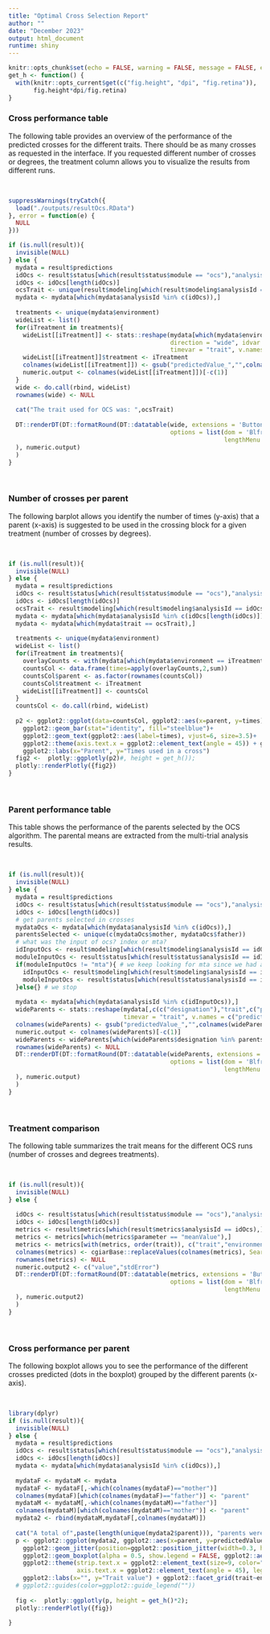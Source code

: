 ```yaml
---
title: "Optimal Cross Selection Report"
author: ""
date: "December 2023"
output: html_document
runtime: shiny
---
```



```r
knitr::opts_chunk$set(echo = FALSE, warning = FALSE, message = FALSE, error = FALSE)
get_h <- function() {
  with(knitr::opts_current$get(c("fig.height", "dpi", "fig.retina")),
       fig.height*dpi/fig.retina)
}
```

### Cross performance table

The following table provides an overview of the performance of the predicted crosses for the different traits. There should be as many crosses as requested in the interface. If you requested different number of crosses or degrees, the treatment column allows you to visualize the results from different runs.

<p>&nbsp;</p>

```r
suppressWarnings(tryCatch({
  load("./outputs/resultOcs.RData")
}, error = function(e) {
  NULL
}))

if (is.null(result)){
  invisible(NULL)
} else {
  mydata = result$predictions
  idOcs <- result$status[which(result$status$module == "ocs"),"analysisId"];
  idOcs <- idOcs[length(idOcs)]
  ocsTrait <- unique(result$modeling[which(result$modeling$analysisId == idOcs & result$modeling$parameter == "ocsFormula"),"trait"]);
  mydata <- mydata[which(mydata$analysisId %in% c(idOcs)),]
  
  treatments <- unique(mydata$environment)
  wideList <- list()
  for(iTreatment in treatments){
    wideList[[iTreatment]] <- stats::reshape(mydata[which(mydata$environment == iTreatment),c(c("designation"),"trait",c("predictedValue"))], 
                                             direction = "wide", idvar = c("designation"),
                                             timevar = "trait", v.names = c("predictedValue"), sep= "_")
    wideList[[iTreatment]]$treatment <- iTreatment
    colnames(wideList[[iTreatment]]) <- gsub("predictedValue_","",colnames(wideList[[iTreatment]]))
    numeric.output <- colnames(wideList[[iTreatment]])[-c(1)]
  }
  wide <- do.call(rbind, wideList)
  rownames(wide) <- NULL
  
  cat("The trait used for OCS was: ",ocsTrait)
  
  DT::renderDT(DT::formatRound(DT::datatable(wide, extensions = 'Buttons',
                                             options = list(dom = 'Blfrtip',scrollX = TRUE,buttons = c('copy', 'csv', 'excel', 'pdf', 'print'),
                                                            lengthMenu = list(c(5,20,50,-1), c(5,20,50,'All')))
  ), numeric.output)
  )
}
```

<p>&nbsp;</p>

### Number of crosses per parent

The following barplot allows you identify the number of times (y-axis) that a parent (x-axis) is suggested to be used in the crossing block for a given treatment (number of crosses by degrees).

<p>&nbsp;</p>

```r
if (is.null(result)){
  invisible(NULL)
} else {
  mydata = result$predictions
  idOcs <- result$status[which(result$status$module == "ocs"),"analysisId"];
  idOcs <- idOcs[length(idOcs)]
  ocsTrait <- result$modeling[which(result$modeling$analysisId == idOcs & result$modeling$parameter == "ocsFormula"),"trait"];
  mydata <- mydata[which(mydata$analysisId %in% c(idOcs[length(idOcs)])),]
  mydata <- mydata[which(mydata$trait == ocsTrait),]
  
  treatments <- unique(mydata$environment)
  wideList <- list()
  for(iTreatment in treatments){
    overlayCounts <- with(mydata[which(mydata$environment == iTreatment),],sommer::overlay(mother,father))
    countsCol <- data.frame(times=apply(overlayCounts,2,sum))
    countsCol$parent <- as.factor(rownames(countsCol))
    countsCol$treatment <- iTreatment
    wideList[[iTreatment]] <- countsCol
  }
  countsCol <- do.call(rbind, wideList)
  
  p2 <- ggplot2::ggplot(data=countsCol, ggplot2::aes(x=parent, y=times)) +
    ggplot2::geom_bar(stat="identity", fill="steelblue")+
    ggplot2::geom_text(ggplot2::aes(label=times), vjust=6, size=3.5)+
    ggplot2::theme(axis.text.x = ggplot2::element_text(angle = 45)) + ggplot2::facet_grid(~treatment) + 
    ggplot2::labs(x="Parent", y="Times used in a cross") 
  fig2 <-  plotly::ggplotly(p2)#, height = get_h()); 
  plotly::renderPlotly({fig2})
}
```

<p>&nbsp;</p>

### Parent performance table

This table shows the performance of the parents selected by the OCS algorithm. The parental means are extracted from the multi-trial analysis results.

<p>&nbsp;</p>

```r

if (is.null(result)){
  invisible(NULL)
} else {
  mydata = result$predictions
  idOcs <- result$status[which(result$status$module == "ocs"),"analysisId"];
  idOcs <- idOcs[length(idOcs)]
  # get parents selected in crosses
  mydataOcs <- mydata[which(mydata$analysisId %in% c(idOcs)),]
  parentsSelected <- unique(c(mydataOcs$mother, mydataOcs$father))
  # what was the input of ocs? index or mta?
  idInputOcs <- result$modeling[which(result$modeling$analysisId == idOcs & result$modeling$trait == "inputObject"), "value"]
  moduleInputOcs <- result$status[which(result$status$analysisId == idInputOcs),"module"];
  if(moduleInputOcs != "mta"){ # we keep looking for mta since we had an index
    idInputOcs <- result$modeling[which(result$modeling$analysisId == idInputOcs & result$modeling$trait == "inputObject"), "value"]
    moduleInputOcs <- result$status[which(result$status$analysisId == idInputOcs),"module"];
  }else{} # we stop
  
  mydata <- mydata[which(mydata$analysisId %in% c(idInputOcs)),]
  wideParents <- stats::reshape(mydata[,c(c("designation"),"trait",c("predictedValue"))], direction = "wide", idvar = c("designation"),
                                timevar = "trait", v.names = c("predictedValue"), sep= "_")
  colnames(wideParents) <- gsub("predictedValue_","",colnames(wideParents))
  numeric.output <- colnames(wideParents)[-c(1)]
  wideParents <- wideParents[which(wideParents$designation %in% parentsSelected),]
  rownames(wideParents) <- NULL
  DT::renderDT(DT::formatRound(DT::datatable(wideParents, extensions = 'Buttons',
                                             options = list(dom = 'Blfrtip',scrollX = TRUE,buttons = c('copy', 'csv', 'excel', 'pdf', 'print'),
                                                            lengthMenu = list(c(5,20,50,-1), c(5,20,50,'All')))
  ), numeric.output)
  )
}
```

<p>&nbsp;</p>

### Treatment comparison

The following table summarizes the trait means for the different OCS runs (number of crosses and degrees treatments). 

<p>&nbsp;</p>

```r

if (is.null(result)){
  invisible(NULL)
} else {
  
  idOcs <- result$status[which(result$status$module == "ocs"),"analysisId"];
  idOcs <- idOcs[length(idOcs)]
  metrics <- result$metrics[which(result$metrics$analysisId == idOcs),]
  metrics <- metrics[which(metrics$parameter == "meanValue"),]
  metrics <- metrics[with(metrics, order(trait)), c("trait","environment","parameter","value","stdError")]
  colnames(metrics) <- cgiarBase::replaceValues(colnames(metrics), Search = "environment", Replace = "treatment")
  rownames(metrics) <- NULL
  numeric.output2 <- c("value","stdError")
  DT::renderDT(DT::formatRound(DT::datatable(metrics, extensions = 'Buttons',
                                             options = list(dom = 'Blfrtip',scrollX = TRUE,buttons = c('copy', 'csv', 'excel', 'pdf', 'print'),
                                                            lengthMenu = list(c(5,20,50,-1), c(5,20,50,'All')))
  ), numeric.output2)
  )
}
```

<p>&nbsp;</p>

### Cross performance per parent

The following boxplot allows you to see the performance of the different crosses predicted (dots in the boxplot) grouped by the different parents (x-axis).

<p>&nbsp;</p>

```r
library(dplyr)
if (is.null(result)){
  invisible(NULL)
} else {
  mydata = result$predictions
  idOcs <- result$status[which(result$status$module == "ocs"),"analysisId"];
  idOcs <- idOcs[length(idOcs)]
  mydata <- mydata[which(mydata$analysisId %in% c(idOcs)),]
  
  mydataF <- mydataM <- mydata
  mydataF <- mydataF[,-which(colnames(mydataF)=="mother")]
  colnames(mydataF)[which(colnames(mydataF)=="father")] <- "parent"
  mydataM <- mydataM[,-which(colnames(mydataM)=="father")]
  colnames(mydataM)[which(colnames(mydataM)=="mother")] <- "parent"
  mydata2 <- rbind(mydataM,mydataF[,colnames(mydataM)])
  
  cat("A total of",paste(length(unique(mydata2$parent))), "parents were selected.")
  p <- ggplot2::ggplot(mydata2, ggplot2::aes(x=parent, y=predictedValue, label=designation) ) + 
    ggplot2::geom_jitter(position=ggplot2::position_jitter(width=0.3, height=0), ggplot2::aes(colour=parent), alpha=0.9) +
    ggplot2::geom_boxplot(alpha = 0.5, show.legend = FALSE, ggplot2::aes(fill=parent)) +
    ggplot2::theme(strip.text.x = ggplot2::element_text(size=9, color="black", face="bold"), 
                   axis.text.x = ggplot2::element_text(angle = 45), legend.position = "none") +
    ggplot2::labs(x="", y="Trait value") + ggplot2::facet_grid(trait~environment, scales = "free")# +
  # ggplot2::guides(color=ggplot2::guide_legend(""))
  
  fig <-  plotly::ggplotly(p, height = get_h()*2); 
  plotly::renderPlotly({fig})
  
}
```






